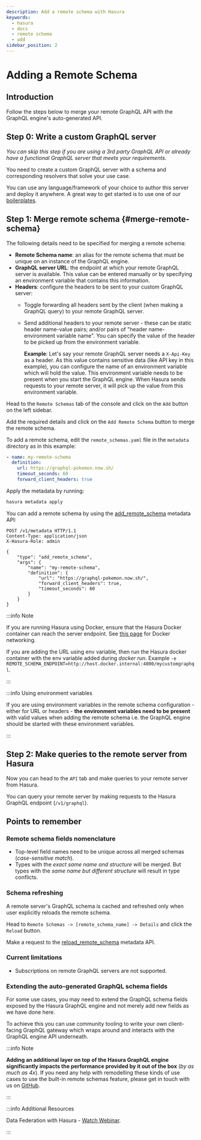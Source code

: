 ```yaml
---
description: Add a remote schema with Hasura
keywords:
  - hasura
  - docs
  - remote schema
  - add
sidebar_position: 2
---
```



# Adding a Remote Schema

## Introduction

Follow the steps below to merge your remote GraphQL API with the GraphQL engine's auto-generated API.

## Step 0: Write a custom GraphQL server

*You can skip this step if you are using a 3rd party GraphQL API or already have a functional GraphQL server that meets your requirements.*

You need to create a custom GraphQL server with a schema and corresponding resolvers that solve your use case.

You can use any language/framework of your choice to author this server and deploy it anywhere. A great way to get started is to use one of our [boilerplates](https://github.com/hasura/graphql-engine/tree/master/community/boilerplates/remote-schemas).

## Step 1: Merge remote schema {#merge-remote-schema}

The following details need to be specified for merging a remote schema:

- **Remote Schema name**: an alias for the remote schema that must be unique on an instance of the GraphQL engine.
- **GraphQL server URL**: the endpoint at which your remote GraphQL server is available. This value can be entered manually or by specifying an environment variable that contains this information.
- **Headers**: configure the headers to be sent to your custom GraphQL server:
    - Toggle forwarding all headers sent by the client (when making a GraphQL query) to your remote GraphQL server.

    - Send additional headers to your remote server - these can be static header name-value pairs; and/or pairs of "header name-environment variable name". You can specify the value of the header to be picked up from the environment variable.

        **Example**: Let's say your remote GraphQL server needs a `X-Api-Key` as a header. As this value contains sensitive data (like API key in this example), you can configure the name of an environment variable which will hold the value. This environment variable needs to be present when you start the GraphQL engine. When Hasura sends requests to your remote server, it will pick up the value from this environment variable.

<Tabs className="api-tabs">
<TabItem value="console" label="Console">

Head to the `Remote Schemas` tab of the console and click on the `Add` button on the left sidebar.

Add the required details and click on the `Add Remote Schema` button to merge the remote schema.

<Thumbnail
  src="/img/graphql/core/remote-schemas/add-remote-schemas-interface.png"
  alt="Merge remote schema"
  width="1100px"
/>

</TabItem>
<TabItem value="cli" label="CLI">

To add a remote schema, edit the `remote_schemas.yaml` file in the `metadata` directory as in this example:

```yaml {1-5}
- name: my-remote-schema
  definition:
    url: https://graphql-pokemon.now.sh/
    timeout_seconds: 60
    forward_client_headers: true
```

Apply the metadata by running:

```bash
hasura metadata apply
```

</TabItem>
<TabItem value="api" label="API">

You can add a remote schema by using the [add_remote_schema](/graphql/core/api-reference/metadata-api/remote-schemas.mdx#metadata-add-remote-schema) metadata API:

```http
POST /v1/metadata HTTP/1.1
Content-Type: application/json
X-Hasura-Role: admin

{
    "type": "add_remote_schema",
    "args": {
        "name": "my-remote-schema",
        "definition": {
            "url": "https://graphql-pokemon.now.sh/",
            "forward_client_headers": true,
            "timeout_seconds": 60
        }
    }
}
```

</TabItem>
</Tabs>

:::info Note

If you are running Hasura using Docker, ensure that the Hasura Docker container can reach the server endpoint. See [this page](/graphql/core/guides/docker-networking.mdx) for Docker networking.

If you are adding the URL using env variable, then run the Hasura docker container with the env variable added during _docker run_. Example `-e REMOTE_SCHEMA_ENDPOINT=http://host.docker.internal:4000/mycustomgraphql`.

:::

:::info Using environment variables

If you are using environment variables in the remote schema
configuration - either for URL or headers - **the environment variables
need to be present** with valid values when adding the remote schema
i.e. the GraphQL engine should be started with these environment
variables.

:::

## Step 2: Make queries to the remote server from Hasura

<Tabs className="api-tabs">
<TabItem value="console" label="Via console">

Now you can head to the `API` tab and make queries to your remote server from Hasura.

</TabItem>
<TabItem value="api" label="Via API">

You can query your remote server by making requests to the Hasura GraphQL endpoint (`/v1/graphql`).

</TabItem>
</Tabs>

## Points to remember

### Remote schema fields nomenclature

- Top-level field names need to be unique across all merged schemas (*case-sensitive match*).
- Types with the *exact same name and structure* will be merged. But types with the *same name but different structure* will result in type conflicts.

### Schema refreshing

A remote server's GraphQL schema is cached and refreshed only when user explicitly reloads the remote schema.

<Tabs className="api-tabs">
<TabItem value="console" label="Console">

Head to `Remote Schemas -> [remote_schema_name] -> Details` and click the `Reload` button.

</TabItem>
<TabItem value="api" label="API">

Make a request to the [reload_remote_schema](/graphql/core/api-reference/metadata-api/remote-schemas.mdx#metadata-reload-remote-schema) metadata API.

</TabItem>
</Tabs>

### Current limitations

- Subscriptions on remote GraphQL servers are not supported.

### Extending the auto-generated GraphQL schema fields

For some use cases, you may need to extend the GraphQL schema fields exposed by the Hasura GraphQL engine and not merely add new fields as we have done here.

To achieve this you can use community tooling to write your own client-facing GraphQL gateway which wraps around and interacts with the GraphQL engine API underneath.

:::info Note

**Adding an additional layer on top of the Hasura GraphQL engine significantly impacts the performance provided by it out of the box** (_by as much as 4x_). If you need any help with remodelling these kinds of use cases to use the built-in remote schemas feature, please get in touch with us on [GitHub](https://github.com/hasura/graphql-engine/discussions).

:::

:::info Additional Resources

Data Federation with Hasura - [Watch Webinar](https://hasura.io/events/webinar/data-federation-hasura-graphql/?pg=docs&plcmt=body&cta=watch-webinar&tech=).

:::
